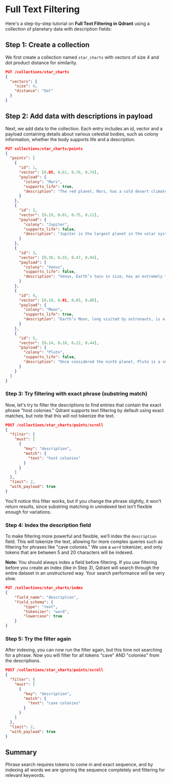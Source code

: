 
# Full Text Filtering

Here's a step-by-step tutorial on **Full Text Filtering in Qdrant** using a collection of planetary data with description fields:

## Step 1: Create a collection

We first create a collection named `star_charts` with vectors of size 4 and dot product distance for similarity.

```json withRunButton="true"
PUT /collections/star_charts
{
  "vectors": {
    "size": 4,
    "distance": "Dot"
  }
}
```

## Step 2: Add data with descriptions in payload

Next, we add data to the collection. Each entry includes an id, vector and a payload containing details about various celestial bodies, such as colony information, whether the body supports life and a description.

```json withRunButton="true"
PUT collections/star_charts/points
{
  "points": [
    {
      "id": 1,
      "vector": [0.05, 0.61, 0.76, 0.74],
      "payload": {
        "colony": "Mars",
        "supports_life": true,
        "description": "The red planet, Mars, has a cold desert climate and may have once had conditions suitable for life."
      }
    },
    {
      "id": 2,
      "vector": [0.19, 0.81, 0.75, 0.11],
      "payload": {
        "colony": "Jupiter",
        "supports_life": false,
        "description": "Jupiter is the largest planet in the solar system, known for its Great Red Spot and hostile gas environment."
      }
    },
    {
      "id": 3,
      "vector": [0.36, 0.55, 0.47, 0.94],
      "payload": {
        "colony": "Venus",
        "supports_life": false,
        "description": "Venus, Earth’s twin in size, has an extremely thick atmosphere and surface temperatures hot enough to melt lead."
      }
    },
    {
      "id": 4,
      "vector": [0.18, 0.01, 0.85, 0.80],
      "payload": {
        "colony": "Moon",
        "supports_life": true,
        "description": "Earth’s Moon, long visited by astronauts, is a barren, airless world but could host colonies in its underground caves."
      }
    },
    {
      "id": 5,
      "vector": [0.24, 0.18, 0.22, 0.44],
      "payload": {
        "colony": "Pluto",
        "supports_life": false,
        "description": "Once considered the ninth planet, Pluto is a small icy world at the edge of the solar system."
      }
    }
  ]
}
```

### Step 3: Try filtering with exact phrase (substring match)

Now, let's try to filter the descriptions to find entries that contain the exact phrase "host colonies." 
Qdrant supports text filtering by default using exact matches, but note that this will not tokenize the text.

```json withRunButton="true"
POST /collections/star_charts/points/scroll
{
  "filter": {
    "must": [
      {
        "key": "description",
        "match": {
          "text": "host colonies"
        }
      }
    ]
  },
  "limit": 2,
  "with_payload": true
}
```

You’ll notice this filter works, but if you change the phrase slightly, it won’t return results, since substring matching in unindexed text isn’t flexible enough for variations.

### Step 4: Index the description field

To make filtering more powerful and flexible, we’ll index the `description` field. This will tokenize the text, allowing for more complex queries such as filtering for phrases like "cave colonies." We use a `word` tokenizer, and only tokens that are between 5 and 20 characters will be indexed.

**Note:** You should always index a field before filtering. If you use filtering before you create an index (like in Step 3), Qdrant will search through the entire dataset in an unstructured way. Your search performance will be very slow.

```json withRunButton="true"
PUT /collections/star_charts/index
{
    "field_name": "description",
    "field_schema": {
        "type": "text",
        "tokenizer": "word",
        "lowercase": true
    }
}
```

### Step 5: Try the filter again

After indexing, you can now run the filter again, but this time not searching for a phrase. 
Now you will filter for all tokens "cave" AND "colonies" from the descriptions. 

```json withRunButton="true"
POST /collections/star_charts/points/scroll
{
  "filter": {
    "must": [
      {
        "key": "description",
        "match": {
          "text": "cave colonies"
        }
      }
    ]
  },
  "limit": 2,
  "with_payload": true
}
```
## Summary

Phrase search requires tokens to come in and exact sequence, and by indexing all words we are ignoring the sequence completely and filtering for relevant keywords.